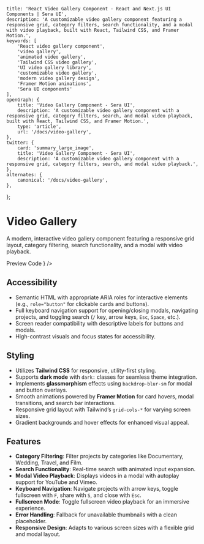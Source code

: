     title: 'React Video Gallery Component - React and Next.js UI Components | Sera UI',
    description: 'A customizable video gallery component featuring a responsive grid, category filters, search functionality, and a modal with video playback, built with React, Tailwind CSS, and Framer Motion.',
    keywords: [
        'React video gallery component',
        'video gallery',
        'animated video gallery',
        'Tailwind CSS video gallery',
        'UI video gallery library',
        'customizable video gallery',
        'modern video gallery design',
        'Framer Motion animations',
        'Sera UI components'
    ],
    openGraph: {
        title: 'Video Gallery Component - Sera UI',
        description: 'A customizable video gallery component with a responsive grid, category filters, search, and modal video playback, built with React, Tailwind CSS, and Framer Motion.',
        type: 'article',
        url: '/docs/video-gallery',
    },
    twitter: {
        card: 'summary_large_image',
        title: 'Video Gallery Component - Sera UI',
        description: 'A customizable video gallery component with a responsive grid, category filters, search, and modal video playback.',
    },
    alternates: {
        canonical: '/docs/video-gallery',
    },
};


# Video Gallery

A modern, interactive video gallery component featuring a responsive grid layout, category filtering, search functionality, and a modal with video playback.

<Tabs defaultValue="preview">
  <TabsList>
    <TabsTrigger value="preview">Preview</TabsTrigger>
    <TabsTrigger value="code">Code</TabsTrigger>
  </TabsList>

  <TabsContent value="preview">
    <ComponentRenderer component={<VideoGallery />} />
  </TabsContent>

  <TabsContent value="code">
    <CodeBlock filePath="src/app/docs/video-gallery/Video-Gallery.tsx" />
  </TabsContent>
</Tabs>

## Accessibility

- Semantic HTML with appropriate ARIA roles for interactive elements (e.g., `role="button"` for clickable cards and buttons).
- Full keyboard navigation support for opening/closing modals, navigating projects, and toggling search (`/` key, arrow keys, `Esc`, `Space`, etc.).
- Screen reader compatibility with descriptive labels for buttons and modals.
- High-contrast visuals and focus states for accessibility.

## Styling

- Utilizes **Tailwind CSS** for responsive, utility-first styling.
- Supports **dark mode** with `dark:` classes for seamless theme integration.
- Implements **glassmorphism** effects using `backdrop-blur-sm` for modal and button overlays.
- Smooth animations powered by **Framer Motion** for card hovers, modal transitions, and search bar interactions.
- Responsive grid layout with Tailwind’s `grid-cols-*` for varying screen sizes.
- Gradient backgrounds and hover effects for enhanced visual appeal.

## Features

- **Category Filtering**: Filter projects by categories like Documentary, Wedding, Travel, and Film.
- **Search Functionality**: Real-time search with animated input expansion.
- **Modal Video Playback**: Displays videos in a modal with autoplay support for YouTube and Vimeo.
- **Keyboard Navigation**: Navigate projects with arrow keys, toggle fullscreen with `F`, share with `S`, and close with `Esc`.
- **Fullscreen Mode**: Toggle fullscreen video playback for an immersive experience.
- **Error Handling**: Fallback for unavailable thumbnails with a clean placeholder.
- **Responsive Design**: Adapts to various screen sizes with a flexible grid and modal layout.
